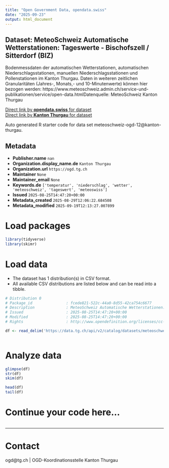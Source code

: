 ```yaml
---
title: "Open Government Data, opendata.swiss"
date: "2025-09-23"
output: html_document
---
```


## Dataset: MeteoSchweiz Automatische Wetterstationen: Tageswerte - Bischofszell / Sitterdorf (BIZ)

Bodenmessdaten der automatischen Wetterstationen, automatischen Niederschlagsstationen, manuellen Niederschlagsstationen und Pollenstationen im Kanton Thurgau. Daten in weiteren zeitlichen Granularitäten (Jahres-, Monats,- und 10-Minutenwerte) können hier bezogen werden: https://www.meteoschweiz.admin.ch/service-und-publikationen/service/open-data.htmlDatenquelle: MeteoSchweiz Kanton Thurgau

[Direct link by **opendata.swiss** for dataset](https://opendata.swiss/de/dataset/meteoschweiz-automatische-wetterstationen-tageswerte-bischofszell-sitterdorf-biz)<br>
[Direct link by **Kanton Thurgau** for dataset](https://data.tg.ch/explore/dataset/meteoschweiz-ogd-12/)

Auto generated R starter code for data set meteoschweiz-ogd-12@kanton-thurgau.

## Metadata

- **Publisher.name** `nan`
- **Organization.display_name.de** `Kanton Thurgau`
- **Organization.url** `https://ogd.tg.ch`
- **Maintainer** `None`
- **Maintainer_email** `None`
- **Keywords.de** `['temperatur', 'niederschlag', 'wetter', 'meteoschweiz', 'tageswert', 'meteoswiss']`
- **Issued** `2025-08-25T14:47:20+00:00`
- **Metadata_created** `2025-08-29T12:06:22.684508`
- **Metadata_modified** `2025-09-19T12:13:27.007899`


# Load packages

```r

library(tidyverse)
library(skimr)

```

# Load data

-   The dataset has 1 distribution(s) in CSV format.
-   All available CSV distributions are listed below and can be read into a tibble.

```r

# Distribution 0
# Package_id               : fcede821-522c-44a0-8d55-42ca754c6677
# Description              : MeteoSchweiz Automatische Wetterstationen: Tageswerte - Bischofszell / Sitterdorf (BIZ) (csv)
# Issued                   : 2025-08-25T14:47:20+00:00
# Modified                 : 2025-08-25T14:47:20+00:00
# Rights                   : http://www.opendefinition.org/licenses/cc-by/

df <- read_delim('https://data.tg.ch/api/v2/catalog/datasets/meteoschweiz-ogd-12/exports/csv?use_labels=true')



```

# Analyze data

```r

glimpse(df)
str(df)
skim(df)

head(df)
tail(df)

```

# Continue your code here...

```r

```

------------------------------------------------------------------------

# Contact

ogd@tg.ch | OGD-Koordinationsstelle Kanton Thurgau
